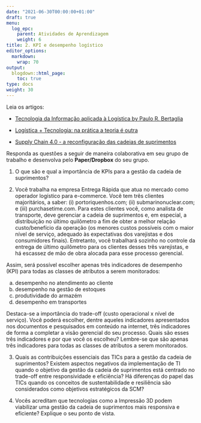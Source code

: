 ```yaml
---
date: "2021-06-30T00:00:00+01:00"
draft: true
menu:
  log_epc:
    parent: Atividades de Aprendizagem
    weight: 6
title: 2. KPI e desempenho logístico
editor_options: 
  markdown: 
    wrap: 70
output: 
  blogdown::html_page:
    toc: true
type: docs
weight: 30
---
```


Leia os artigos: 

- [Tecnologia da Informação aplicada à Logística by Paulo R. Bertaglia](https://www.dropbox.com/s/gtqxne83suoownb/ti2013.pdf?dl=0)

- [Logística + Tecnologia: na prática a teoria é outra](https://www.dropbox.com/s/4szfw6offjrpepo/ti_pratica.pdf?dl=0) 

- [Supply Chain 4.0 - a reconfiguração das cadeias de suprimentos](https://www.dropbox.com/s/iverdlbcq7xu2ou/2020_varejo.pdf?dl=0)

Responda as questões a seguir de maneira colaborativa em seu grupo de trabalho e desenvolva pelo **Paper/Dropbox** do seu grupo.

1. O que são e qual a importância de KPIs para a gestão da cadeia de suprimentos?

2. Você trabalha na empresa Entrega Rápida que atua no mercado como operador logístico para e-commerce. Você tem três clientes majoritários, a saber: (i) portoriquenhos.com; (ii) submarinonuclear.com; e (iii) purchasetime.com. Para estes clientes você, como analista de transporte, deve gerenciar a cadeia de suprimentos e, em especial, a distribuição no último quilômetro a fim de obter a melhor relação custo/benefício da operação (os menores custos possíveis com o maior nível de serviço, adequado às expectativas dos varejistas e dos consumidores finais). Entretanto, você trabalhará sozinho no controle da entrega de último quilômetro para os clientes desses três varejistas, e há escassez de mão de obra alocada para esse processo gerencial.

Assim, será possível escolher apenas três indicadores de desempenho (KPI) para todas as classes de atributos a serem monitorados:

a. desempenho no atendimento ao cliente
b. desempenho na gestão de estoques
c. produtividade do armazém
d. desempenho em transportes

Destaca-se a importância do trade-off (custo operacional x nível de serviço). Você poderá escolher, dentre aqueles indicadores apresentados nos documentos e pesquisados em conteúdo na internet, três indicadores de forma a completar a visão gerencial do seu processo. Quais são esses três indicadores e por que você os escolheu? Lembre-se que são apenas três indicadores para todas as classes de atributos a serem monitorados.

3. Quais as contribuições essenciais das TICs para a gestão da cadeia de suprimentos? Existem aspectos negativos da implementação de TI quando o objetivo da gestão da cadeia de suprimentos está centrado no trade-off entre responsividade e eficiência? Há diferenças do papel das TICs quando os conceitos de sustentabilidade e resiliência são considerados como objetivos estratégicos da SCM?

4. Vocês acreditam que tecnologias como a Impressão 3D podem viabilizar uma gestão da cadeia de suprimentos mais responsiva e eficiente? Explique o seu ponto de vista. 

